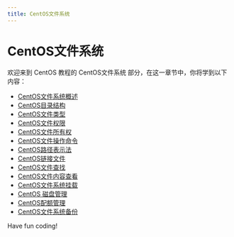 ```yaml
---
title: CentOS文件系统
---
```


# CentOS文件系统

欢迎来到 CentOS 教程的 CentOS文件系统 部分，在这一章节中，你将学到以下内容：

- [CentOS文件系统概述](./0-centos-file-system-overview.mdx)
- [CentOS目录结构](./1-centos-directory-structure.mdx)
- [CentOS文件类型](./2-centos-file-type.mdx)
- [CentOS文件权限](./3-centos-file-permissions.mdx)
- [CentOS文件所有权](./4-centos-file-ownership.mdx)
- [CentOS文件操作命令](./5-centos-file-operation-commands.mdx)
- [CentOS路径表示法](./6-centos-path-representation.mdx)
- [CentOS链接文件](./7-centos-link-file.mdx)
- [CentOS文件查找](./8-centos-file-search.mdx)
- [CentOS文件内容查看](./9-centos-file-content-view.mdx)
- [CentOS文件系统挂载](./10-centos-file-system-mount.mdx)
- [CentOS 磁盘管理](./11-centos-disk-management.mdx)
- [CentOS配额管理](./12-centos-quota-management.mdx)
- [CentOS文件系统备份](./13-centos-file-system-backup.mdx)

Have fun coding!